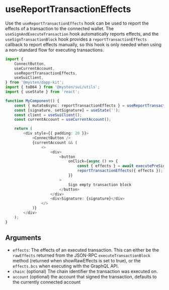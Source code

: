 
# useReportTransactionEffects

Use the `useReportTransactionEffects` hook can be used to report the effects of a transaction to the
connected wallet. The `useSignAndExecuteTransaction` hook automatically reports effects, and the
`useSignTransactionBlock` hook provides a `reportTransactionEffects` callback to report effects
manually, so this hook is only needed when using a non-standard flow for executing transactions.

```ts
import {
	ConnectButton,
	useCurrentAccount,
	useReportTransactionEffects,
	useSuiClient,
} from '@mysten/dapp-kit';
import { toB64 } from '@mysten/sui/utils';
import { useState } from 'react';

function MyComponent() {
	const { mutateAsync: reportTransactionEffects } = useReportTransactionEffects();
	const [signature, setSignature] = useState('');
	const client = useSuiClient();
	const currentAccount = useCurrentAccount();

	return (
		<div style={{ padding: 20 }}>
			<ConnectButton />
			{currentAccount && (
				<>
					<div>
						<button
							onClick={async () => {
								const { effects } = await executePreSignedTransaction();
								reportTransactionEffects({ effects });
							}}
						>
							Sign empty transaction block
						</button>
					</div>
					<div>Signature: {signature}</div>
				</>
			)}
		</div>
	);
}
```

## Arguments

- `effects`: The effects of an executed transaction. This can either be the `rawEffects` returned
  from the JSON-RPC `executeTransactionBlock` method (returned when showRawEffects is set to true),
  or the `effects.bcs` when executing with the GraphQL API.
- `chain`: (optional) The chain identifier the transaction was executed on.
- `account` (optional) the account that signed the transaction, defaults to the currently connected
  account
